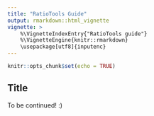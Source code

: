 ---
title: "RatioTools Guide"
output: rmarkdown::html_vignette
vignette: >
    %\VignetteIndexEntry{"RatioTools guide"}
    %\VignetteEngine{knitr::rmarkdown}
    \usepackage[utf8]{inputenc}
---

```{r setup, include=FALSE}
knitr::opts_chunk$set(echo = TRUE)
```

## Title

To be continued! :)

